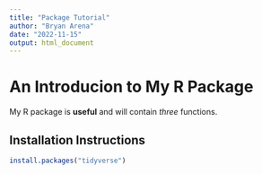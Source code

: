 ```yaml
---
title: "Package Tutorial"
author: "Bryan Arena"
date: "2022-11-15"
output: html_document
---
```


# An Introducion to My R Package
My R package is **useful** and will contain _three_ functions.

## Installation Instructions

```r
install.packages("tidyverse")
```
